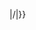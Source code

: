 <includeonly>{{unit of length/enginote{{#expr:({{{m}}}<{{{f|1}}}*10000)*({{{m}}}*10>={{{f|1}}})}}|{{{m}}}/{{{f|1}}}|{{{a}}}}}</includeonly><noinclude>
{{doc|content=
本子模板將公尺的值{{{m}}}換成其他單位。（視乎{{{f}}}因子，默認公尺。） ；四捨五入至指定的[[有效數字]]{{{a}}}；並以[[科學記數法]]表示大於等於10,000 或小於0.1的值。

[[分類:長度換算子模板]]
}}
</noinclude>